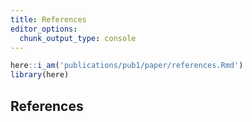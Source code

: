 ```yaml
---
title: References
editor_options: 
  chunk_output_type: console
---
```


```r
here::i_am('publications/pub1/paper/references.Rmd')
library(here)
```

## References {-}

<div id="refs"></div>
